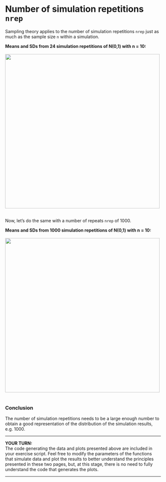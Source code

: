 # Number of simulation repetitions `nrep`

Sampling theory applies to the number of simulation repetitions `nrep` just as much as the sample size `n` within a simulation.

**Means and SDs from 24 simulation repetitions of N(0,1) with n = 10:**  
<br/>
<img src="../assets/musd-24-10-N01.png" width="500">  
<br/>

Now, let's do the same with a number of repeats `nrep` of 1000.  

**Means and SDs from 1000 simulation repetitions of N(0,1) with n = 10:**   
<br/>
<img src="../assets/1000hist10N01.png" width="500">  
<br/>


### Conclusion  

The number of simulation repetitions needs to be a large enough number to obtain a good representation of the distribution of the simulation results, e.g. 1000. 

***

**YOUR TURN:**  
The code generating the data and plots presented above are included in your exercise script. Feel free to modify the parameters of the functions that simulate data and plot the results to better understand the principles presented in these two pages, but, at this stage, there is no need to fully understand the code that generates the plots.

***

